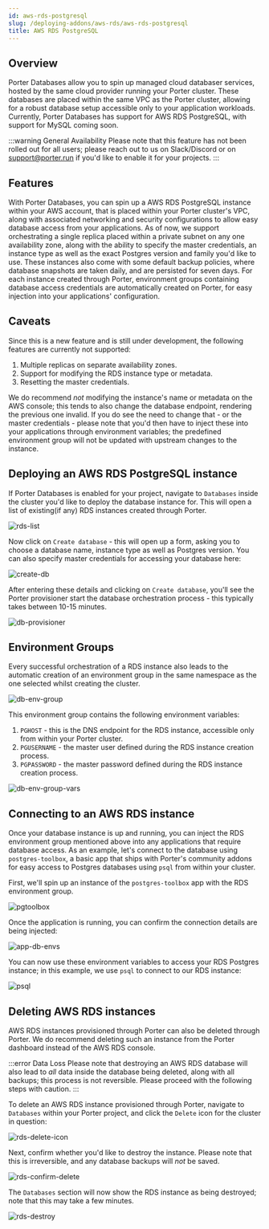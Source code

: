 ```yaml
---
id: aws-rds-postgresql
slug: /deploying-addons/aws-rds/aws-rds-postgresql
title: AWS RDS PostgreSQL
---
```


## Overview

Porter Databases allow you to spin up managed cloud databaser services, hosted by the same cloud provider running your Porter cluster. These databases are placed within the same VPC as the Porter cluster, allowing for a robust database setup accessible only to your application workloads. Currently, Porter Databases has support for AWS RDS PostgreSQL, with support for MySQL coming soon.

:::warning General Availability
Please note that this feature has not been rolled out for all users; please reach out to us on Slack/Discord or on [support@porter.run](mailto:support@porter.run) if you'd like to enable it for your projects.
:::

## Features

With Porter Databases, you can spin up a AWS RDS PostgreSQL instance within your AWS account, that is placed within your Porter cluster's VPC, along with associated networking and security configurations to allow easy database access from your applications. As of now, we support orchestrating a single replica placed within a private subnet on any one availability zone, along with the ability to specify the master credentials, an instance type as well as the exact Postgres version and family you'd like to use. These instances also come with some default backup policies, where database snapshots are taken daily, and are persisted for seven days. For each instance created through Porter, environment groups containing database access credentials are automatically created on Porter, for easy injection into your applications' configuration.

## Caveats

Since this is a new feature and is still under development, the following features are currently not supported:

1. Multiple replicas on separate availability zones.
2. Support for modifying the RDS instance type or metadata.
3. Resetting the master credentials.

We do recommend _not_ modifying the instance's name or metadata on the AWS console; this tends to also change the database endpoint, rendering the previous one invalid. If you do see the need to change that - or the master credentials - please note that you'd then have to inject these into your applications through environment variables; the predefined environment group will not be updated with upstream changes to the instance.


## Deploying an AWS RDS PostgreSQL instance

If Porter Databases is enabled for your project, navigate to `Databases` inside the cluster you'd like to deploy the database instance for. This will open a list of existing(if any) RDS instances created through Porter.

![rds-list](https://user-images.githubusercontent.com/288007/151189519-c3ac593a-e78b-440a-ade5-6ef69e81694b.png)

Now click on `Create database` - this will open up a form, asking you to choose a database name, instance type as well as Postgres version. You can also specify master credentials for accessing your database here:

![create-db](https://user-images.githubusercontent.com/288007/151189786-96d2966c-c914-41ae-8f60-43174c2ca13a.png)

After entering these details and clicking on `Create database`, you'll see the Porter provisioner start the database orchestration process - this typically takes between 10-15 minutes.

![db-provisioner](https://user-images.githubusercontent.com/288007/151189868-ef152a8b-aac1-4018-acff-b94651196b21.png)

## Environment Groups

Every successful orchestration of a RDS instance also leads to the automatic creation of an environment group in the same namespace as the one selected whilst creating the cluster. 

![db-env-group](https://user-images.githubusercontent.com/288007/151192980-9d7bb5f8-61c1-4463-a789-7a5a443bb7b7.png)

This environment group contains the following environment variables:

1. `PGHOST` - this is the DNS endpoint for the RDS instance, accessible only from within your Porter cluster.
2. `PGUSERNAME` - the master user defined during the RDS instance creation process.
3. `PGPASSWORD` - the master password defined during the RDS instance creation process.

![db-env-group-vars](https://user-images.githubusercontent.com/288007/151193051-b8a984a7-22ca-4ea5-be6a-9ba63b324dbe.png)


## Connecting to an AWS RDS instance

Once your database instance is up and running, you can inject the RDS environment group mentioned above into any applications that require database access. As an example, let's connect to the database using `postgres-toolbox`, a basic app that ships with Porter's community addons for easy access to Postgres databases using `psql` from within your cluster.

First, we'll spin up an instance of the `postgres-toolbox` app with the RDS environment group.

![pgtoolbox](https://user-images.githubusercontent.com/288007/151523078-1df43cc9-7cf8-4f5b-b9e9-37487e846929.png)

Once the application is running, you can confirm the connection details are being injected:

![app-db-envs](https://user-images.githubusercontent.com/288007/151523203-92bf57d5-8662-47e8-89e4-ad106679c8e8.png)

You can now use these environment variables to access your RDS Postgres instance; in this example, we use `psql` to connect to our RDS instance:

![psql](https://user-images.githubusercontent.com/288007/151523740-a8d6a37b-7c0d-4fee-9663-934f688b14c0.png)


## Deleting AWS RDS instances

AWS RDS instances provisioned through Porter can also be deleted through Porter. We do recommend deleting such an instance from the Porter dashboard instead of the AWS RDS console.

:::error Data Loss
Please note that destroying an AWS RDS database will also lead to _all_ data inside the database being deleted, along with all backups; this process is not reversible. Please proceed with the following steps with caution.
:::

To delete an AWS RDS instance provisioned through Porter, navigate to `Databases` within your Porter project, and click the `Delete` icon for the cluster in question:

![rds-delete-icon](https://user-images.githubusercontent.com/288007/151528402-74bdfc69-5d51-4082-bb8b-cae285abeda7.png)

Next, confirm whether you'd like to destroy the instance. Please note that this is irreversible, and any database backups will _not_ be saved.

![rds-confirm-delete](https://user-images.githubusercontent.com/288007/151528415-ec7bf808-eb6c-4ac1-adcc-4e9b10dcbfa1.png)

The `Databases` section will now show the RDS instance as being destroyed; note that this may take a few minutes.

![rds-destroy](https://user-images.githubusercontent.com/288007/151528419-a9939c0c-9b46-4c07-b22e-d7fdd865ab12.png)
